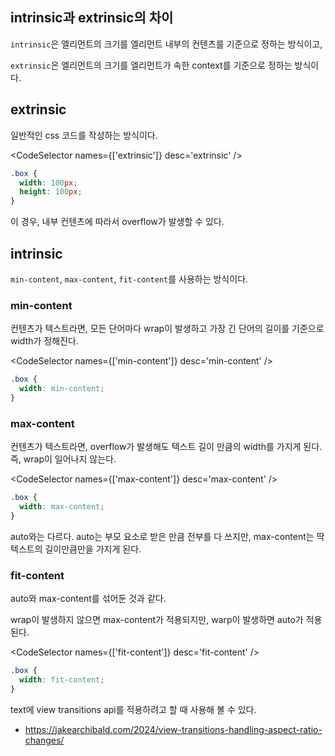 
## intrinsic과 extrinsic의 차이

`intrinsic`은 엘리먼트의 크기를 엘리먼트 내부의 컨텐츠를 기준으로 정하는 방식이고,

`extrinsic`은 엘리먼트의 크기를 엘리먼트가 속한 context를 기준으로 정하는 방식이다.

## extrinsic

일반적인 css 코드를 작성하는 방식이다.

<CodeSelector names={['extrinsic']} desc='extrinsic' />

```css
.box {
  width: 100px;
  height: 100px;
}
```

이 경우, 내부 컨텐츠에 따라서 overflow가 발생할 수 있다.

## intrinsic

`min-content`, `max-content`, `fit-content`를 사용하는 방식이다.

### min-content

컨텐츠가 텍스트라면, 모든 단어마다 wrap이 발생하고 가장 긴 단어의 길이를 기준으로 width가 정해진다.

<CodeSelector names={['min-content']} desc='min-content' />

```css
.box {
  width: min-content;
}
```

### max-content

컨텐츠가 텍스트라면, overflow가 발생해도 텍스트 길이 만큼의 width를 가지게 된다. 즉, wrap이 일어나지 않는다.

<CodeSelector names={['max-content']} desc='max-content' />

```css
.box {
  width: max-content;
}
```

auto와는 다르다. auto는 부모 요소로 받은 만큼 전부를 다 쓰지만, max-content는 딱 텍스트의 길이만큼만을 가지게 된다.

### fit-content

auto와 max-content를 섞어둔 것과 같다.

wrap이 발생하지 않으면 max-content가 적용되지만, warp이 발생하면 auto가 적용된다.

<CodeSelector names={['fit-content']} desc='fit-content' />

```css
.box {
  width: fit-content;
}
```

text에 view transitions api를 적용하려고 할 때 사용해 볼 수 있다.

- https://jakearchibald.com/2024/view-transitions-handling-aspect-ratio-changes/
